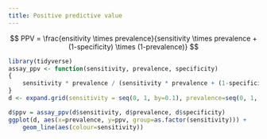 ```yaml
---
title: Positive predictive value
---
```



$$
PPV = \frac{ensitivity \times prevalence}{sensitivity \times prevalence + (1-specificity) \times (1-prevalence)}
$$

```r
library(tidyverse)
assay_ppv <- function(sensitivity, prevalence, specificity)
{
	sensitivity * prevalence / (sensitivity * prevalence + (1-specificity) * (1-prevalence))
}
d <- expand.grid(sensitivity = seq(0, 1, by=0.1), prevalence=seq(0, 1, by=0.01), specificity=0.99)

d$ppv = assay_ppv(d$sensitivity, d$prevalence, d$specificity)
ggplot(d, aes(x=prevalence, y=ppv, group=as.factor(sensitivity))) +
	geom_line(aes(colour=sensitivity))
```
